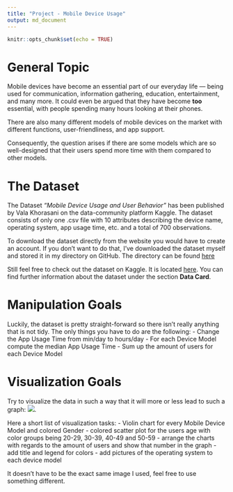```yaml
---
title: "Project - Mobile Device Usage"
output: md_document
---
```


```r
knitr::opts_chunk$set(echo = TRUE)
```

# General Topic
Mobile devices have become an essential part of our everyday life — being used for communication, information gathering, education, entertainment, and many more. It could even be argued that they have become **too** essential, with people spending many hours looking at their phones. 

There are also many different models of mobile devices on the market with different functions, user-friendliness, and app support.

Consequently, the question arises if there are some models which are so well-designed that their users spend more time with them compared to other models.

# The Dataset
The Dataset *"Mobile Device Usage and User Behavior"* has been published by Vala Khorasani on the data-community platform Kaggle. The dataset consists of only one .csv file with 10 attributes describing the device name, operating system, app usage time, etc. and a total of 700 observations.

To download the dataset directly from the website you would have to create an account. If you don't want to do that, I've downloaded the dataset myself and stored it in my directory on GitHub. The directory can be found [here](kaggle_dataset.csv)

Still feel free to check out the dataset on Kaggle. It is located [here](https://www.kaggle.com/datasets/valakhorasani/mobile-device-usage-and-user-behavior-dataset). You can find further information about the dataset under the section **Data Card**.

# Manipulation Goals
Luckily, the dataset is pretty straight-forward so there isn't really anything that is not tidy. The only things you have to do are the following:
- Change the App Usage Time from min/day to hours/day
- For each Device Model compute the median App Usage Time
- Sum up the amount of users for each Device Model

# Visualization Goals
Try to visualize the data in such a way that it will more or less lead to such a graph: ![](graph_idea.jpg).

Here a short list of visualization tasks:
- Violin chart for every Mobile Device Model and colored Gender
- colored scatter plot for the users age with color groups being 20-29, 30-39, 40-49 and 50-59
- arrange the charts with regards to the amount of users and show that number in the graph
- add title and legend for colors
- add pictures of the operating system to each device model

It doesn't have to be the exact same image I used, feel free to use something different.